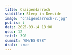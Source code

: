```yaml
---
title: Craigendarroch
subtitle: Steep in Deeside
image: "craigendarroch-7.jpg"
points: 1
date: 2025-03-14 13:00
qsos: 12
total: 390
summit: "GM/ES-078"
draft: true
---
```

